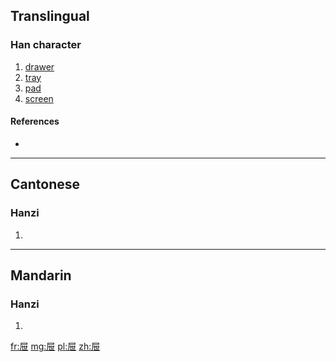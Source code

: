 {{also|屜}}
==Translingual==

===Han character===
{{Han char|rn=44|rad=尸|as=05|sn=8|four=|canj=尸心廿 (SPT)|ids=⿸[[尸]][[世]]}}

# [[drawer]]
# [[tray]]
# [[pad]]
# [[screen]]

====References====
* {{Han ref|kx=0301.100|dkj=07670|dj=0598.010|hdz=20968.030|uh=5C49|ud=23625}}

----

==Cantonese==

===Hanzi===
{{yue-hanzi|jyut=[[tai3]]|y=tai3}}

# {{defn|lang=yue|sort=尸05}}

----

==Mandarin==

===Hanzi===
{{cmn-hanzi|tra=屜|pin=[[tì]] ([[ti4]])|wg=t'i<sup>4</sup>}}

# {{defn|lang=cmn|sort=尸05}}

[[fr:屉]]
[[mg:屉]]
[[pl:屉]]
[[zh:屉]]